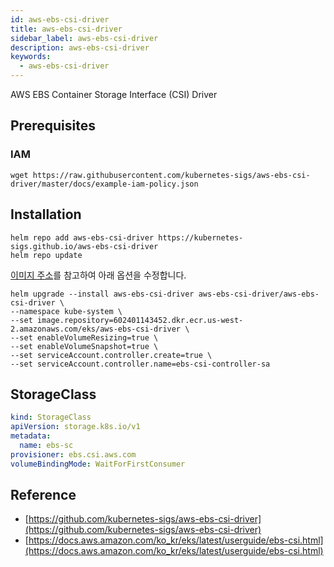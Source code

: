 ```yaml
---
id: aws-ebs-csi-driver
title: aws-ebs-csi-driver
sidebar_label: aws-ebs-csi-driver
description: aws-ebs-csi-driver
keywords:
  - aws-ebs-csi-driver
---
```


AWS EBS Container Storage Interface (CSI) Driver

## Prerequisites

### IAM

```shell
wget https://raw.githubusercontent.com/kubernetes-sigs/aws-ebs-csi-driver/master/docs/example-iam-policy.json
```

## Installation

```shell
helm repo add aws-ebs-csi-driver https://kubernetes-sigs.github.io/aws-ebs-csi-driver
helm repo update
```

[이미지 주소](https://docs.aws.amazon.com/ko_kr/eks/latest/userguide/add-ons-images.html)를 참고하여 아래 옵션을 수정합니다.

```shell
helm upgrade --install aws-ebs-csi-driver aws-ebs-csi-driver/aws-ebs-csi-driver \
--namespace kube-system \
--set image.repository=602401143452.dkr.ecr.us-west-2.amazonaws.com/eks/aws-ebs-csi-driver \
--set enableVolumeResizing=true \
--set enableVolumeSnapshot=true \
--set serviceAccount.controller.create=true \
--set serviceAccount.controller.name=ebs-csi-controller-sa
```

## StorageClass

```yaml title="ebs-sc.yaml"
kind: StorageClass
apiVersion: storage.k8s.io/v1
metadata:
  name: ebs-sc
provisioner: ebs.csi.aws.com
volumeBindingMode: WaitForFirstConsumer
```

## Reference

- [https://github.com/kubernetes-sigs/aws-ebs-csi-driver](https://github.com/kubernetes-sigs/aws-ebs-csi-driver)
- [https://docs.aws.amazon.com/ko_kr/eks/latest/userguide/ebs-csi.html](https://docs.aws.amazon.com/ko_kr/eks/latest/userguide/ebs-csi.html)
